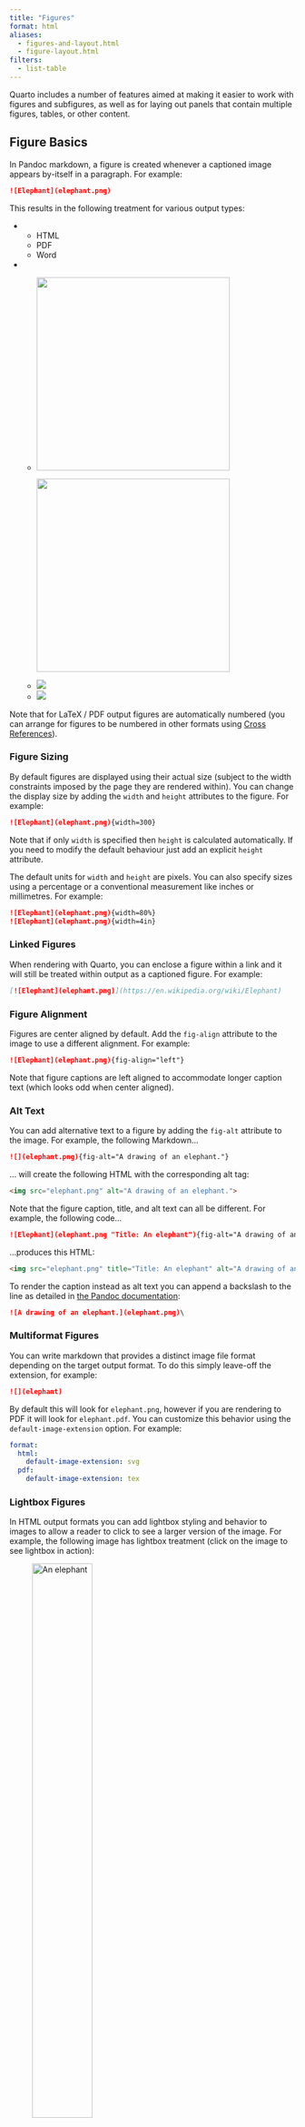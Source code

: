 ```yaml
---
title: "Figures"
format: html
aliases: 
  - figures-and-layout.html
  - figure-layout.html
filters:
  - list-table
---
```


Quarto includes a number of features aimed at making it easier to work with figures and subfigures, as well as for laying out panels that contain multiple figures, tables, or other content.

## Figure Basics

In Pandoc markdown, a figure is created whenever a captioned image appears by-itself in a paragraph. For example:

``` markdown
![Elephant](elephant.png)
```

This results in the following treatment for various output types:

::: {.list-table header-rows=1 tbl-colwidths="[33, 33, 33]"}

* - HTML
  - PDF
  - Word
*
  - ::: light-content
    ![](images/html-figure.png){fig-alt="A line drawing of an elephant." width="340"}
    :::

    ::: dark-content
    ![](images/html-figure-dark.png){fig-alt="A line drawing of an elephant." width="340"}
    ::: 
  - ![](images/pdf-figure.png){fig-alt="A line drawing of an elephant."}
  - ![](images/word-figure.png){fig-alt="A line drawing of an elephant."}

:::

Note that for LaTeX / PDF output figures are automatically numbered (you can arrange for figures to be numbered in other formats using [Cross References](cross-references.qmd)).

### Figure Sizing

By default figures are displayed using their actual size (subject to the width constraints imposed by the page they are rendered within). You can change the display size by adding the `width` and `height` attributes to the figure. For example:

``` markdown
![Elephant](elephant.png){width=300}
```

Note that if only `width` is specified then `height` is calculated automatically. If you need to modify the default behaviour just add an explicit `height` attribute.

The default units for `width` and `height` are pixels. You can also specify sizes using a percentage or a conventional measurement like inches or millimetres. For example:

``` markdown
![Elephant](elephant.png){width=80%}
![Elephant](elephant.png){width=4in}
```

### Linked Figures

When rendering with Quarto, you can enclose a figure within a link and it will still be treated within output as a captioned figure. For example:

``` markdown
[![Elephant](elephant.png)](https://en.wikipedia.org/wiki/Elephant)
```

### Figure Alignment

Figures are center aligned by default. Add the `fig-align` attribute to the image to use a different alignment. For example:

``` markdown
![Elephant](elephant.png){fig-align="left"}
```

Note that figure captions are left aligned to accommodate longer caption text (which looks odd when center aligned).

### Alt Text

You can add alternative text to a figure by adding the `fig-alt` attribute to the image. For example, the following Markdown...

``` markdown
![](elephant.png){fig-alt="A drawing of an elephant."}
```

... will create the following HTML with the corresponding alt tag:

``` html
<img src="elephant.png" alt="A drawing of an elephant.">
```

Note that the figure caption, title, and alt text can all be different. For example, the following code...

``` markdown
![Elephant](elephant.png "Title: An elephant"){fig-alt="A drawing of an elephant."}
```

...produces this HTML:

``` html
<img src="elephant.png" title="Title: An elephant" alt="A drawing of an elephant.">
```

To render the caption instead as alt text
you can append a backslash to the line
as detailed in [the Pandoc documentation](https://pandoc.org/MANUAL.html#extension-implicit_figures):

``` markdown
![A drawing of an elephant.](elephant.png)\
```

### Multiformat Figures

You can write markdown that provides a distinct image file format depending on the target output format. To do this simply leave-off the extension, for example:

``` markdown
![](elephant)
```

By default this will look for `elephant.png`, however if you are rendering to PDF it will look for `elephant.pdf`. You can customize this behavior using the `default-image-extension` option. For example:

``` yaml
format:
  html:
    default-image-extension: svg
  pdf:
    default-image-extension: tex
```

### Lightbox Figures

In HTML output formats you can add  lightbox styling and behavior to images to allow a reader to click to see a larger version of the image. For example, the following image has lightbox treatment (click on the image to see lightbox in action):

![An elephant](elephant.png){.lightbox width=50%}

Lightbox treatment can be added by adding the class `.lightbox` to an image: 

```markdown
![An elephant](elephant.png){.lightbox}
```

For further details and other ways to enable and disable lightbox treatment see [Lightbox Figures](/docs/output-formats/html-lightbox-figures.qmd).

### Applying Multiple Parameters 
To combine the above methods, separate arguments by a space, for example:
``` markdown
![](elephant.png){fig-alt="A drawing of an elephant." fig-align="left" width=20%}
```

## Cross References

You can cross-reference figures by adding an ID with the `fig-` prefix to them, and then referencing the figure using the `@` prefix. For example:

``` markdown
![An Elephant](elephant.png){#fig-elephant}

This is illustrated well by @fig-elephant.
```

For figures produced by executable code cells, include a `label` with a `fig-` prefix to make them cross-referenceable. For example:

```` markdown
For a demonstration of a line plot, see @fig-line-plot.

```{{python}}
#| label: fig-line-plot
#| fig-cap: "A line plot "

import matplotlib.pyplot as plt
plt.plot([1,23,2,4])
plt.show()
```
````

::: callout-important
## Label Prefix

In order for a figure to be cross-referenceable, its label must start with the `fig-` prefix.
:::

See the article on [Cross References](cross-references.qmd) for additional details.

## Subfigures

If you have several figures that appear as a group, you can create a figure div to enclose them. For example:

``` markdown
::: {#fig-elephants layout-ncol=2}

![Surus](surus.png){#fig-surus}

![Hanno](hanno.png){#fig-hanno}

Famous Elephants
:::
```

Again, the last paragraph provides the main caption, and the individual figures carry the sub-captions. Here is what this looks like when rendered as HTML:

![](images/elephant-subfigures.png){fig-alt="An artistic rendition of Surus, Hannibal's last war elephant, is on the left. Underneath this picture is the caption '(a) Surus.' On the right is a line drawing of Hanno, a famous elephant. Underneath this picture is the caption '(b) Hanno.' The words 'Figure 1: Famous elephants' are centered beneath both pictures."}

Note that the empty lines between the figures (and between the last figure and the caption) are required (it's what indicates that these images belong to their own paragraphs rather than being multiple images within the same paragraph).

Note also that we also used a `layout-ncol` attribute to specify a two-column layout. The next section delves more into customizing figure layouts.

## Figure Panels

Above we demonstrate laying out two side-by-side figures with subcaptions and a main caption. You may or may not want the caption / sub-caption treatment, and you might also want to use multiple rows of figures. All of these variations are possible.

To layout two figures with their own standalone captions (and no main caption), just eliminate the `#fig` identifiers and main caption at the bottom:

``` markdown
::: {layout-ncol=2}
![Surus](surus.png)

![Hanno](hanno.png)
:::
```

![](images/elephant-figures-no-subcaption.png){fig-alt="An artistic rendition of Surus, Hannibal's last war elephant, is on the left. Underneath this picture is the caption 'Surus.' On the right is a line drawing of Hanno, a famous elephant. Underneath this picture is the caption 'Hanno.'"}

You can also eliminate the captions entirely:

``` markdown
::: {layout-ncol=2}
![](surus.png)

![](hanno.png)
:::
```

### Multiple Rows

If you have more than 2 images, you might want to lay them out across multiple rows. You can do this using the `layout-nrow` attribute. For example:

``` markdown
::: {layout-nrow=2}
![Surus](surus.png)

![Hanno](hanno.png)

![Abdul Abbas](abdul-abbas.png)

![Lin Wang](lin-wang.png)
:::
```

![](images/elephant-rows.png){fig-alt="A 2x2 grid of pictures of elephants. There are labels underneath each of the pictures. Clockwise from the upper left, the labels say: Surus, Hanno, Lin Wang, and Abdul Abbas."}

More complex figure arrangements (e.g. rows with varying column layouts) are possible. See the [Custom Layouts](#complex-layouts) section below for more details.

## Figure Divs

You can treat any markdown content you want as a figure by enclosing it in Pandoc div block with an identifier prefaced with `#fig-`. For example, here we create a figure that includes an embedded iframe:

``` markdown
::: {#fig-elephant}

<iframe width="560" height="315" src="https://www.youtube.com/embed/SNggmeilXDQ"></iframe>

Elephant
:::
```

Note that the last paragraph in the div block is used as the figure caption.

## LaTeX Figures

This section describes some figure handling options that are specific to LaTeX output.

One very important thing to note is that using the `fig-env` and `fig-pos` options described below will trigger the creation of a LaTeX floating environment (most often `\begin{figure}`). Depending upon where this LaTeX is generated (e.g., within another `\begin{figure}`), this could produce invalid LaTeX. To be on the safe side, these attributes should typically only be used for images at the very top level of your document.

### Environments

There are a number of LaTeX packages that provide custom figure environments. For example, in two-column formats, the `figure*` environment spans both columns of the document. You can explicitly pass the figure environment to use as the `fig-env` attribute of the image or the fenced div:

``` markdown
![Elephant](surus.jpg){#fig-elephant fig-env="figure*"}

::: {#fig-elephant-2 fig-env="figure*"}

![](surus.jpg)

Another elephant.

:::
```

### Figure Position

The default LaTeX `figure` is a floating environment, so the specific location it appears in your document will depend on its size and the nature of the other content around it. You can exercise some control over this behavior using the `fig-pos` option. The `fig-pos` option provides a placement specifier for the `figure` environment. For example, the `ht` in this LaTeX snippet is the `fig-pos`:

``` latex
\begin{figure}[ht]

\end{figure}
```

You can specify `fig-pos` either at the document level, as an executable code block option, or within markdown. Here we do all three:

```` markdown
---
title: "My Document"
format:
  pdf:
    fig-pos: 'h'
---

```{{python}}
#| fig-pos: 't'

```

![](figure.png){fig-pos='b'}
````

See [this article](https://www.latex-project.org/publications/2014-FMi-TUB-tb111mitt-float-placement.pdf) for additional details on LaTeX figure positioning.

::: callout-note
## Figures and Code Blocks

If your figure was generated by an executable code block and the code was included in the output (`echo: true`), then `fig-pos` will be set to `H` by default (to try to keep it alongside the code that generated it). In all other cases, default LaTeX handing of figure position is used unless you specify an explicit `fig-pos`.
:::

### Short Captions

You can provide a short caption that is used in the "List of Figures" using the `fig-scap` option.
You can specify `fig-scap` as an executable code block option or as an attribute on an image:

````markdown
```{{python}}
#| fig-cap: "Long caption"
#| fig-scap: "Short caption"

```

![Long Caption](figure.png){fig-scap='Short caption'}
````


### PGF/Ti*k*Z Graphics

If you are creating LaTeX output, Quarto will automatically emit the correct LaTeX for markdown images that reference `.tex` files containg [PGF/Ti*k*Z](https://en.wikipedia.org/wiki/PGF/TikZ) vector graphics. For example, the following markdown images:

``` markdown
![](image1.tex)

![](image2.tex){width=80%}
```

Will be written to LaTeX as:

``` tex
\input{image1.tex}

\resizebox{0.8\linewidth}{!}{\input{image2.tex}}
```

As shown above, `width` and `height` percentages are automatically converted to `\linewidth` scaled. Alternatively you can specify custom LaTeX for the `width` and `height` arguments of `\resizebox`.

## Caption Locations

By default, figure captions are positioned below figures. In HTML and PDF formats, you can modify this behavior using the `fig-cap-location` option. For example:

``` yaml
---
fig-cap-location: top
---
```

Note that this option is specified at the top level so that it can be shared by both PDF and HTML formats. If you are only targeting a single format you can place it alongside other `format` specific options.

Valid values for the caption location include:

| Value    | Description                            |
|----------|----------------------------------------|
| `top`    | Position the caption above the figure. |
| `bottom` | Position the caption below the figure. |
| `margin` | Position the caption in the margin.    |

See the article on [Article Layout](article-layout.qmd#margin-captions) for additional details on placing captions in the margin.

## Custom Layouts {#complex-layouts}

The examples above used the `layout-ncol` or `layout-nrow` attributes to create straightforward layouts where all columns are of equal sizes. The `layout` attribute enables the creation of much more complex layouts.

For example, this defines a layout with two equally sized figures in the first row, then another image that spans the entire second row:

``` markdown
::: {layout="[[1,1], [1]]"}
![Surus](surus.png)

![Hanno](hanno.png)

![Lin Wang](lin-wang.png)
:::
```

![](images/layout-attrib.png){fig-alt="Three elephant pictures arranged such that two pictures are side-by-side in the first row, and the third picture is underneath both of these. The picture on the left in the first row is captioned 'Surus' and the picture on the right is captioned 'Hanno'. The picture underneath these two is captioned 'Lin Wang' and is as as wide and tall as the other two put together."}

The `layout` attribute is a 2-dimensional array where the first dimension defines rows and the second columns. In this case `"layout="[[1,1], [1]]"` translates to: create two rows, the first of which has two columns of equal size and the second of which has a single column.

Note that the numbers in a row are arbitrary and don't need to add up to a particular total. You can therefore use whatever scheme is most natural. For example, here we define columns that occupy varying percentage widths of the row:

``` markdown
::: {layout="[[70,30], [100]]"}
![Surus](surus.png)

![Hanno](hanno.png)

![Lin Wang](lin-wang.png)
:::
```

You can also use negative values to create space between elements. For example:

``` markdown
::: {layout="[[40,-20,40], [100]]"}
![Surus](surus.png)

![Hanno](hanno.png)

![Lin Wang](lin-wang.png)
:::
```

![](images/layout-attrib-negative.png){fig-alt="Three elephant pictures arranged such that two pictures are side-by-side in the first row, and the third picture is underneath both of these. The picture on the left in the first row is captioned 'Surus' and the picture on the right is captioned 'Hanno'. The two pictures are separated by some whitespace. The picture underneath these two is captioned 'Lin Wang' and is wider and taller than the other two put together."}

### Vertical Alignment

If you have a layout with a row of images of differing heights, you can control their vertical alignment using the `layout-valign` attribute. A simple example:

``` markdown
::: {layout="[15,-2,10]" layout-valign="bottom"}
![Surus](surus.png)

![Lin Wang](lin-wang.png)
:::
```

![](images/valign.png){fig-alt="Two pictures of elephants side by side. The picture on the left has the label 'Figure 1: Surus' underneath it. The picture on the right has the label 'Figure 2: Lin Wang' underneath it. The figure on the left is more than twice the width and height of the figure on the right."}

Note that vertical alignment isn't limited to images, you can also vertically align any other elements that are included in a panel.

## Computations

Figures produced by executable code blocks are automatically included in your document. 
To set the ID, caption and link, use the chunk options `label`, `fig-cap` and `fig-link` respectively. 
Other attributes, e.g. `fig-align` and `fig-alt`, can be set using the chunk option of the same name.

You can control the default size for computational figures using the `fig-width` and `fig-height` options in the document header.  
Read more about these options in [Execution Options: Figure Options](/docs/computations/execution-options.qmd#figure-options).

### Layout 

Note that figure layout attributes also work for figures produced by executable code blocks. Here are examples for both Jupyter and Knitr:

::: panel-tabset
#### Jupyter

```{{python}}
#| layout-ncol: 2
#| fig-cap: 
#|   - "Line Plot 1"
#|   - "Line Plot 2"

import matplotlib.pyplot as plt
plt.plot([1,23,2,4])
plt.show()

plt.plot([8,65,23,90])
plt.show()
```

![](images/jupyter-figure-layout.png){fig-alt="Two line plots rendered by Jupyter side-by-side."}

#### Knitr

```{{r}}
#| layout-ncol: 2
#| fig-cap: 
#|   - "Speed and Stopping Distances of Cars"
#|   - "Vapor Pressure of Mercury as a Function of Temperature"

plot(cars)
plot(pressure)
```

![](images/knitr-figure-layout.png){fig-alt="Two scatter plots arranged side-by-side."}
:::

Note that in these examples we also use the `fig-cap` option to apply a caption to each of the generated figures.

### Subcaptions

You can create subcaptions for computational output by combining the `fig-cap` and `fig-subcap` options. When applying captions to computational output you can optionally include a `label` with a `fig-` prefix---if you do this then the figure will be numbered and [cross-referenceable](cross-references.qmd).

::: panel-tabset
#### Jupyter

```{{python}}
#| label: fig-charts
#| fig-cap: "Charts"
#| fig-subcap: 
#|   - "First"
#|   - "Second"
#| layout-ncol: 2

import matplotlib.pyplot as plt
plt.plot([1,23,2,4])
plt.show()

plt.plot([8,65,23,90])
plt.show()
```

![](images/jupyter-figure-layout-caption.png){fig-alt="Two line plots with captions rendered by Jupyter side-by-side."}

#### Knitr

```{{r}}
#| label: fig-charts
#| fig-cap: "Charts"
#| fig-subcap: 
#|   - "Cars"
#|   - "Pressure"
#| layout-ncol: 2

plot(cars)
plot(pressure)
```

![](images/knitr-figure-layout-caption.png){fig-alt="Two scatter plots with captions arranged side-by-side."}
:::

### Custom Layout

The `layout` works the same way for figures produced by Knitr or Jupyter. For example, here's an Rmd code chunk that produces 3 plots and defines a custom layout for them:

```{{r}}
#| layout: [[45,-10, 45], [100]]

plot(cars)
plot(pressure)
plot(mtcars)
```

![](images/knitr-layout-complex.png){.preview-image fig-alt="Two plots arranged side-by-side with a large plot underneath it. The top two plots are scatter plots visualizing the `cars` and `pressure` datasets. These two plots are separated by some additional white space. The plot on the bottom visualizes the `mtcars` dataset and is wider and taller than the other two plots combined. This plot is an 11 by 11 grid plotting each of the 11 variables in the `mtcars` dataset against each other as a scatterplot. Instead of scatter plots in the diagonal starting in the upper left and going to the lower right are text labels for each of the variable names. These are: 'mpg', 'cyl', 'disp', 'hp', 'drat', 'wt', 'qsec', 'vs', 'am', 'gear', and 'carb'."}

## Block Layout

While the examples above illustrate laying out figures, it's important to note that layout attributes can be used to layout any sort of block content. For example, here we layout 2 lists side-by-side:

``` markdown
::: {layout-ncol=2}
### List One

- Item A
- Item B
- Item C

### List Two

- Item X
- Item Y
- Item Z
:::
```

Note that headings are automatically combined with the block that follows them, so this markdown has a total of 2 columns to lay out. Here's an example of a paragraph next to a bullet list (without headings):

``` markdown
::: {layout-ncol=2}
- Item X
- Item Y
- Item Z

Lorem ipsum dolor sit amet, consectetur adipiscing elit. Curabitur gravida eu erat et fring. Morbi congue augue vel eros ullamcorper, eget convallis tortor sagittis. Fusce sodales viverra mauris a fringilla. Donec feugiat, justo eu blandit placerat, enim dui volutpat turpis, eu dictum lectus urna eu urna. Mauris sed massa ornare, interdum ipsum a, semper massa. 
:::
```

For more complicated content use divs (`:::`) to divide your content into blocks for the layout. For example, here's how you could lay out a code cell along with some text, next to a figure:

````markdown
:::: {layout="[ 40, 60 ]"}

::: {#first-column}
```r
# Some code
```

Some text that should be laid out below the code
:::

::: {#second-column}
![](elephant.png)
:::

::::
````

The id attributes (`#first-column` and `#second-column`) are optional, 
but aid readability.
